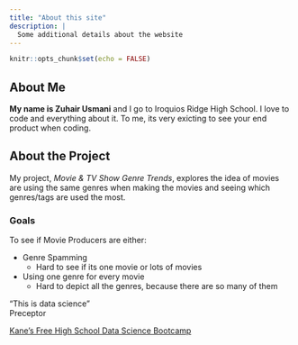 ```yaml
---
title: "About this site"
description: |
  Some additional details about the website
---
```


```r
knitr::opts_chunk$set(echo = FALSE)
```

## About Me 
**My name is Zuhair Usmani** and I go to Iroquios Ridge High School. I love to code and everything about it. To me, its very exicting to see your end product when coding.

## About the Project
My project, *Movie & TV Show Genre Trends*, explores the idea of  movies are using the same genres when making the movies and seeing which genres/tags are used the most.

### Goals
To see if Movie Producers are either:

* Genre Spamming
  + Hard to see if its one movie or lots of movies
* Using one genre for every movie
  + Hard to depict all the genres, because there are so many of them
  
“This is data science"  
Preceptor

[Kane’s Free High School Data Science Bootcamp](https://bootcamp.davidkane.info/)